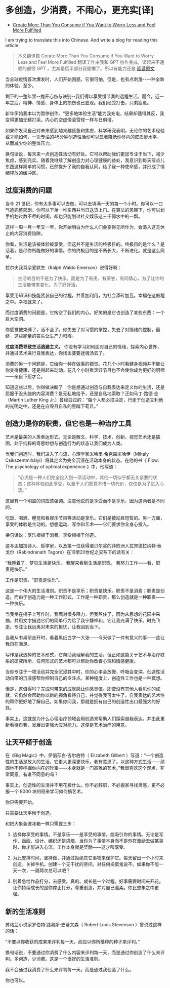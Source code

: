 # 多创造，少消费，不闹心，更充实[译]


- [Create More Than You Consume if You Want to Worry Less and Feel More Fulfilled](https://www.omaritani.com/blog/create-more-consume-less)

I am trying to translate this into Chinese.
And write a blog for reading this article.

> 本文翻译自 Create More Than You Consume if You Want to Worry Less and Feel More Fulfilled
> 翻译工作由我和 GPT 协作完成，读起来不通顺的都怪 GPT ，尤其是后半部分我偷懒了。所以有能力还是 [阅读原文](https://www.omaritani.com/blog/create-more-consume-less)


<RichImage src='https://images.squarespace-cdn.com/content/v1/52d481cbe4b0e9203b293536/1614465964414-FAZUE462PGF9WVBOD56S/Create+More%2C+Consume+Less.png?format=2500w' />

当全球疫情首次爆发时，人们开始困惑。它很可怕，但是，也有点刺激--一种全新的体验，至少。

剩下的一整年里--抛开心伤与诀别--我们得以享受慢节奏的远程生活。而今，近一年之后，精神、情感、身体上的损伤也已显现。我们经受打击，只剩疲惫。

新年伊始我本以为暂停创作、“更多地体验生活”能为我充电，结果却适得其反，我变得更加无精打采。内心的空虚像滚雪球一样与日俱增。

如果你发现自己对未来感到越来越疲惫和焦虑，科学研究表明，无论你的艺术经验或才能如何，一次专注的45分钟创造性活动可以显著降低你体内的皮质醇水平，从而减少你的整体压力。

换句话说，每天来一点创造性活动有好处。它可以帮助我们更加专注于当下，减少焦虑，感到充实。随着我继续了解创造力对心理健康的益处，我意识到每天写点儿东西这样简单的习惯，已然提升了我的自我认同，给了我一种使命感，并形成了情绪释放的缓冲区。

## 过度消费的问题

当今 21 世纪，你有太多事可以去做，可以去填满一天的每一个小时。你可以一口气追完整部剧。你可以下单一堆东西并当日送货上门。在算法的恩赐下，你可以划手机划过数不尽的时间，却也只能划过社交娱乐这三千弱水中的一瓢。

这样一周一月一年又一年，你开始明白为什么人们会变得无所作为，会落入这无休止的内容消费陷阱。

你看，生活是该被体验被享受，但这并不是生活的终极目的。终极目的是什么？是活着，是尽你所能做好的事情。你的终极目的是不断长大，不断进化。就是这么简单。

拉尔夫我耳朵爱默生（Ralph Waldo Emerson）说得好啊：

> 生活的目的不是为了快乐。而是为了有用，有荣誉，有同情心，为了让你的生活能带来变化，为了好好活。

享受用知识和技能武装自己的过程，并善加利用，为社会添砖加瓦，幸福在这旅程之中。幸福就来了。

而过度消费的问题是，它掏空了我们的内心。好笑的是它也创造了某些东西：一个巨大空洞。

你感觉被束缚了，活不会了。你失去了对习惯的掌控，失去了对情绪的控制，最终，这些能量的丧失让生产力归零。

**过度消费导致生活逃避主义。** 你没有学习如何面对自己的情绪，探索内心世界，并通过艺术进行自我表达，你找孟婆要迷魂汤去了。

消费的另一个问题是，它给你一种在做事的错觉。花几个小时看健身视频并不能让你变得健康，还是得起来动动。花几个小时看烹饪节目也不会使你成为更好的厨师——亲自下厨才会。

知道这些以后，你得做决断了：你是想通过创造与自我表达来定义你的生活，还是屈服于没头脑的内容消费？是无私地给予，还是自私地索取？正如马丁·路德·金（Martin Luther King Jr.）曾经曰过的：“每个人都必须决定，行走于创造又利他的光明之中，还是在自毁且自私的黑暗下苟且。”

## 创造力是你的职责，但它也是一种治疗工具

艺术是最美的人类表达形式。无论是散文、科学、技术、创新、视觉艺术还是插图，处于纯粹的奇思妙想与创造行为的状态让我们成为人类。

当我们创造时，我们进入了心流，心理学家米哈里·希克森米哈伊（Mihály Csíkszentmihályi）将其定义为完全沉浸在活动本身的状态。在他的书《 Flow: The psychology of optimal experience 》中，他写道：

> “心流是一种人们完全投入到一项活动中，其他一切似乎都无关紧要的状态；这种体验如此享受，以至于人们愿意不惜一切代价，仅仅是为了进入心流。”

这里有一个明显的词应该强调。注意他说的是享受而不是享乐，因为这两者是不同的。

吃饭、喝酒、睡觉和看娱乐节目等活动是享乐。它们是被动且短暂的。另一方面，享受的体验是主动的。想想运动、写作和艺术——它们要求你全身心投入。

换句话说：享乐根植于消费。享受根植于创造。

这与孟加拉诗人、哲学家，以及第一位获得诺贝尔奖的非欧洲人拉宾德拉纳特·泰戈尔（Rabindranath Tagore）在19至20世纪之交写下的话有关：

“我睡着了，梦见生活是快乐。
我醒来看到生活是职责。
我努力工作——看，职责是快乐。”

工作是职责，“职责是快乐”。

这是一个伟大的生活准则。职责不是享乐；职责是快乐。职责不是消费；职责是创造。而由于创造力是一种工作形式，工作是一种职责，那么创造就是一种职责——一种快乐。

当我坐在椅子上写作时，我面对很多阻力，但我熬住了，因为从思想的花园中采摘，并用文字描述它们的简单行为给了我宁静祥和。它让我充满了快乐。时光飞逝。专注让我远离对未来的担忧，让我回到当下。

当我从书桌前走开时，看着黑纸白字一大张——今天做了一件有意义的事——这让我自在满足。

写作是我选择的艺术形式，它帮助我理解我的生活，但正如这篇关于艺术与治疗联系的研究所示，任何形式的艺术都可以帮助你改善心理和情感健康。

当你专注于一项活动并完全沉浸其中时，你的心率会放慢，呼吸会变深。创造性活动自带的沉浸感帮你控制自己的专注点。某种程度上，创造性工作也是一种冥想。

但是，这值得吗？完成时带来的成就感让你感觉值。即使没有其他人看见你的成就，它仍然会帮助你以新的视角看待自己，并觉得我可太牛了。自我表达的艺术性的帮你更好地了解自己。如果你问我，那就是拥有自己的创造性出口最强大的好处。

事实上，这就是为什么心理治疗领域会用创造来帮助人们探索自我表达，并由此重新看待自我，发展出更强大应对能力。这便是艺术治疗的用意。

## 让天平倾于创造

在《Big Magic》中，伊丽莎白·吉尔伯特（ Elizabeth Gilbert ）写道：“一个创造性的生活是放大的生活。它更大更深更快乐，老有意思了。以这种方式生活——顽固地不停挖掘你内在的珍宝——本身就是一门高雅的艺术。”我很喜欢这个观点，非常同意。有谁不同意的吗？

事实上，创造性的生活并不用花费什么。你不必辞职，不必搬家寻找灵感，更不必报一个 8000 块的班来学习如何搞艺术。

你只需要开始。

只需要让天平倾于创造。

和把大象装进冰箱一样只需要三步：

1. 选择你享受的事情。不是享乐——是享受的事情。能吸引你的事情。无论是写作、画画、设计、编织还是烘焙，当你为了事情本身而不是外在激励去做某事时，你才能进入心流。工作本身就是奖励——这才叫享受。

2. 为此安排时间，坚持做，并通过拒绝其它事物来保护它。每天留出一个小时来创造。关掉手机。创建一个无干扰的空间。对任何捣蛋鬼说不。如果你不能一天一次，一周两次总可以吧？

3. 别着急给作品打分，去感受。真的。成长是一个过程。好事需要时间来开花。让你持续成长的是你停止打分，尊重创造，并对自己温柔。你比想象之中更强。

## 新的生活准则

苏格兰小说家罗伯特·路易斯·史蒂文森（ Robert Louis Stevenson ）曾说过这样的话：

“不要以你收获的成果来评判每一天，而应以你所播种的种子来评判。”

换句话说，不要通过你消费了什么内容来评判每一天，而是通过你创造了什么来评判。多创造，少消费。这是一个很好的生活准则。

我不会通过我消费了什么来评判每一天，而是通过我创造了什么。

你也可以。
